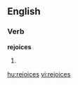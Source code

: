 
==English==

===Verb===
'''rejoices'''

# {{third-person singular of|[[rejoice]]}}

[[hu:rejoices]]
[[vi:rejoices]]